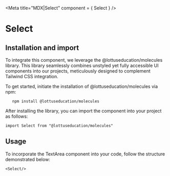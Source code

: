 

<Meta title="MDX|Select" component = { Select } />

# Select



## Installation and import

To integrate this component, we leverage the @lottuseducation/molecules library. This library seamlessly combines unstyled
yet fully accessible UI components into our projects, meticulously designed to complement Tailwind CSS integration.

To get started, initiate the installation of @lottuseducation/molecules via npm:

```
   npm install @lottuseducation/molecules
```


After installing the library, you can import the component into your project as follows:

`import Select from "@lottuseducation/molecules"`

## Usage

To incorporate the TextArea component into your code, follow the structure demonstrated below:

```
<Select/>

```

